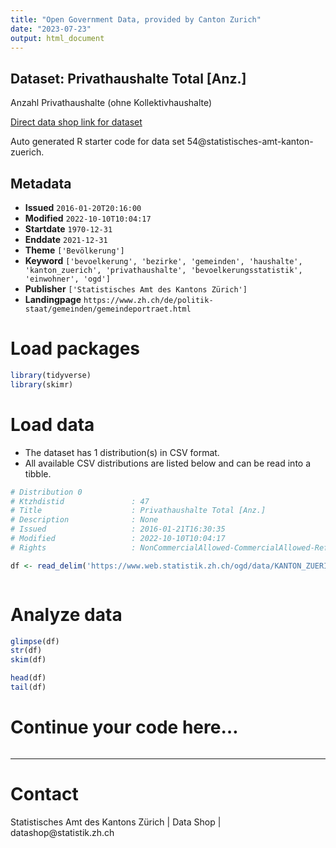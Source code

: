 ```yaml
---
title: "Open Government Data, provided by Canton Zurich"
date: "2023-07-23"
output: html_document
---
```


## Dataset: Privathaushalte Total [Anz.]

Anzahl Privathaushalte (ohne Kollektivhaushalte)

[Direct data shop link for dataset](https://www.zh.ch/de/politik-staat/opendata.zhweb-noredirect.zhweb-cache.html#/datasets/54@statistisches-amt-kanton-zuerich)

Auto generated R starter code for data set 54@statistisches-amt-kanton-zuerich.

## Metadata

- **Issued** `2016-01-20T20:16:00`
- **Modified** `2022-10-10T10:04:17`
- **Startdate** `1970-12-31`
- **Enddate** `2021-12-31`
- **Theme** `['Bevölkerung']`
- **Keyword** `['bevoelkerung', 'bezirke', 'gemeinden', 'haushalte', 'kanton_zuerich', 'privathaushalte', 'bevoelkerungsstatistik', 'einwohner', 'ogd']`
- **Publisher** `['Statistisches Amt des Kantons Zürich']`
- **Landingpage** `https://www.zh.ch/de/politik-staat/gemeinden/gemeindeportraet.html`


# Load packages

```r

library(tidyverse)
library(skimr)

```

# Load data

-   The dataset has 1 distribution(s) in CSV format.
-   All available CSV distributions are listed below and can be read into a tibble.

```r

# Distribution 0
# Ktzhdistid               : 47
# Title                    : Privathaushalte Total [Anz.]
# Description              : None
# Issued                   : 2016-01-21T16:30:35
# Modified                 : 2022-10-10T10:04:17
# Rights                   : NonCommercialAllowed-CommercialAllowed-ReferenceRequired

df <- read_delim('https://www.web.statistik.zh.ch/ogd/data/KANTON_ZUERICH_455.csv')



```

# Analyze data

```r

glimpse(df)
str(df)
skim(df)

head(df)
tail(df)

```

# Continue your code here...

```r

```

------------------------------------------------------------------------

# Contact

Statistisches Amt des Kantons Zürich | Data Shop | datashop@statistik.zh.ch

